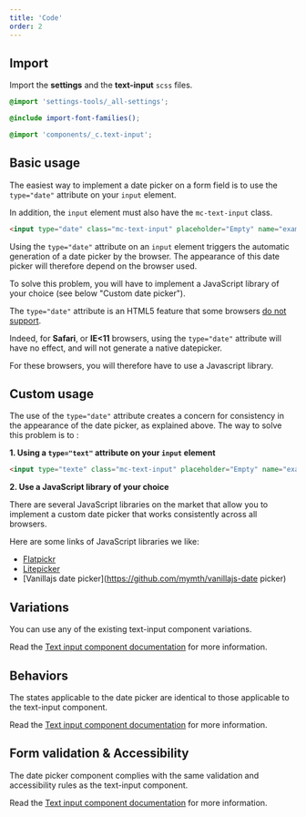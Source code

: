 ```yaml
---
title: 'Code'
order: 2
---
```


## Import

Import the **settings** and the **text-input** `scss` files.

```scss
@import 'settings-tools/_all-settings';

@include import-font-families();

@import 'components/_c.text-input';
```

## Basic usage

The easiest way to implement a date picker on a form field is to use the `type="date"` attribute on your `input` element.

In addition, the `input` element must also have the `mc-text-input` class.

```html
<input type="date" class="mc-text-input" placeholder="Empty" name="example" />
```

<Highlight theme="warning" title="date picker appearance">

  Using the `type="date"` attribute on an `input` element triggers the automatic generation of a date picker by the browser. The appearance of this date picker will therefore depend on the browser used.

  To solve this problem, you will have to implement a JavaScript library of your choice (see below "Custom date picker").

</Highlight>

<Highlight theme="warning" title="Browser support">

  The `type="date"` attribute is an HTML5 feature that some browsers [do not support](https://caniuse.com/#feat=input-datetime).

  Indeed, for **Safari**, or **IE<11** browsers, using the `type="date"` attribute will have no effect, and will not generate a native datepicker.

  For these browsers, you will therefore have to use a Javascript library.

</Highlight>

<Preview path="default" />

## Custom usage

The use of the `type="date"` attribute creates a concern for consistency in the appearance of the date picker, as explained above. The way to solve this problem is to :

**1. Using a `type="text"` attribute on your `input` element**

```html
<input type="texte" class="mc-text-input" placeholder="Empty" name="example" />
```

**2. Use a JavaScript library of your choice**

There are several JavaScript libraries on the market that allow you to implement a custom date picker that works consistently across all browsers.

<Highlight theme="tips">

  Here are some links of JavaScript libraries we like:
  - [Flatpickr](https://github.com/flatpickr/flatpickr)
  - [Litepicker](https://github.com/wakirin/Litepicker)
  - [Vanillajs date picker](https://github.com/mymth/vanillajs-date picker)

</Highlight>

## Variations

You can use any of the existing text-input component variations.

Read the [Text input component documentation](/Components/Form/TextInput/code/#available-sizes) for more information.

## Behaviors

The states applicable to the date picker are identical to those applicable to the text-input component.

Read the [Text input component documentation](/Components/Form/TextInput/code/#behaviors) for more information.

## Form validation & Accessibility

The date picker component complies with the same validation and accessibility rules as the text-input component.

Read the [Text input component documentation](/Components/Form/TextInput/code/#form-validation) for more information.
